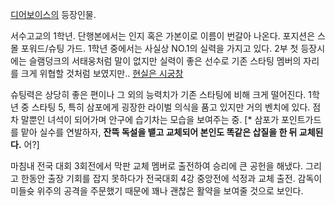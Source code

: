 [[디어보이스]]의 등장인물.

서수고교의 1학년. 단행본에서는 인지 혹은 가본이로 이름이 번갈아 나온다. 포지션은 스몰 포워드/슈팅 가드. 1학년 중에서는 사실상 NO.1의 실력을 가지고 있다.
2부 첫 등장시에는 슬램덩크의 서태웅처럼 말이 없지만 실력이 좋은 선수로 기존 스타팅 멤버의 자리를 크게 위협할 것처럼 보였지만.. [[현실은 시궁창]]

슈팅력은 상당히 좋은 편이나 그 외의 능력치가 기존 스타팅에 비해 크게 떨어진다.
1학년 중 스타팅 5, 특히 삼포에게 굉장한 라이벌 의식을 품고 있지만 거의 벤치에 있다. 점차 말뿐인 녀석이 되어가며 안구에 습기차는 모습을 보여주는 중. [* 삼포가 포인트가드를 맡아 실수를 연발하자, '''잔뜩 독설을 뱉고 교체되어 본인도 똑같은 삽질을 한 뒤 교체된다.''' 어?]

마침내 전국 대회 3회전에서 막판 교체 멤버로 출전하여 승리에 큰 공헌을 해냈다. 그리고 한동안 출장 기회를 잡지 못하다가 전국대회 4강 중앙전에 석정과 교체 출전. 감독이 미들슛 위주의 공격을 주문했기 때문에 꽤나 괜찮은 활약을 보여줄 것으로 보인다.  
